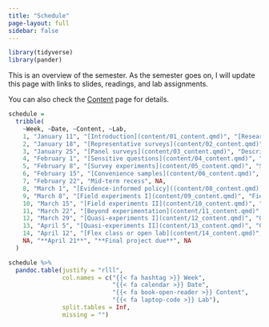 ```yaml
---
title: "Schedule"
page-layout: full
sidebar: false
---
```


```r
library(tidyverse)
library(pander)
```

This is an overview of the semester. As the semester goes on, I will update this page with links to slides, readings, and lab assignments.

You can also check the [Content](/content/) page for details.

```r
schedule =
  tribble(
    ~Week, ~Date, ~Content, ~Lab,
    1, "January 11", "[Introduction](content/01_content.qmd)", "[Research interests survey](link)",
    2, "January 18", "[Representative surveys](content/02_content.qmd)", "Intro to R; sampling from populations",
    3, "January 25", "[Panel surveys](content/03_content.qmd)", "Descriptive inference",
    4, "February 1", "[Sensitive questions](content/04_content.qmd)", "Reducing sensitivity bias",
    5, "February 8", "[Survey experiments](content/05_content.qmd)", "Survey experimental designs",
    6, "February 15", "[Convenience samples](content/06_content.qmd)", "External validity",
    7, "February 22", "Mid-term recess", NA,
    8, "March 1", "[Evidence-informed policy]((content/08_content.qmd))", "Hypothesis testing",
    9, "March 8", "[Field experiments I](content/09_content.qmd)", "Field experimental designs I",
    10, "March 15", "[Field experiments II](content/10_content.qmd)", "Field experimental designs II",
    11, "March 22", "[Beyond experimentation](content/11_content.qmd)", "Limitations of experiments",
    12, "March 29", "[Quasi-experiments I](content/12_content.qmd)", "Quasi-experimental designs I",
    13, "April 5", "[Quasi-experiments II](content/13_content.qmd)", "Quasi-experimental designs II",
    14, "April 12", "[Flex class or open lab](content/14_content.qmd)", NA,
    NA, "**April 21**", "**Final project due**", NA
  )
```

<div class="centered-table">

```r
schedule %>% 
  pandoc.table(justify = "rlll",
               col.names = c("{{< fa hashtag >}} Week",
                             "{{< fa calendar >}} Date",
                             "{{< fa book-open-reader >}} Content",
                             "{{< fa laptop-code >}} Lab"),
               split.tables = Inf,
               missing = "")
```

</div>
